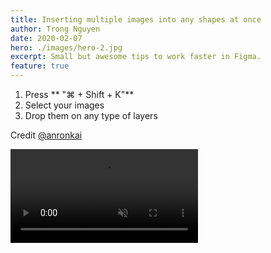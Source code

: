 ```yaml
---
title: Inserting multiple images into any shapes at once
author: Trong Nguyen
date: 2020-02-07
hero: ./images/hero-2.jpg
excerpt: Small but awesome tips to work faster in Figma.
feature: true
---
```


<div class="Grid Col2">
<p>

1. Press ** "⌘ + Shift + K"**
2. Select your images
3. Drop them on any type of layers

Credit [@anronkai](https://twitter.com/anronkai)

</p>

<div class="video">
  <video autoplay loop muted playsinline src="https://video.twimg.com/tweet_video/DrPsotEXcAUImpp.mp4"></video>
</div>
</div>